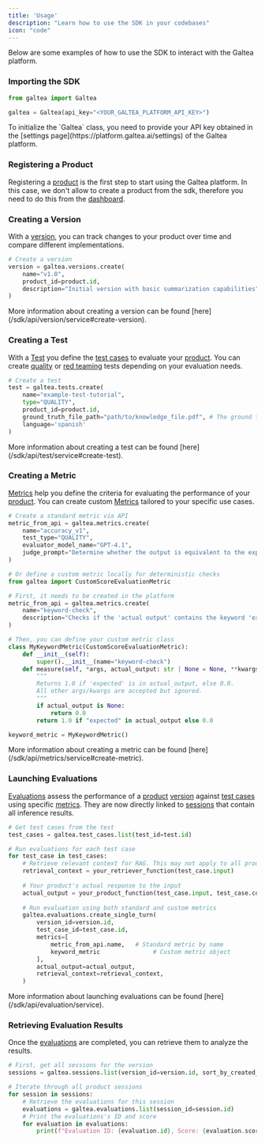 ```yaml
---
title: 'Usage'
description: "Learn how to use the SDK in your codebases"
icon: "code"
---
```


Below are some examples of how to use the SDK to interact with the Galtea platform.

### Importing the SDK

```python
from galtea import Galtea

galtea = Galtea(api_key="<YOUR_GALTEA_PLATFORM_API_KEY>")
```

<Note>
    To initialize the `Galtea` class, you need to provide your API key obtained in the [settings page](https://platform.galtea.ai/settings) of the Galtea platform.
</Note>

### Registering a Product

Registering a [product](/concepts/product) is the first step to start using the Galtea platform.
In this case, we don't allow to create a product from the sdk, therefore you need to do this from the [dashboard](https://platform.galtea.ai/).

### Creating a Version

With a [version](/concepts/product/version), you can track changes to your product over time and compare different implementations.

```python
# Create a version
version = galtea.versions.create(
    name="v1.0",
    product_id=product.id,
    description="Initial version with basic summarization capabilities"
)
```
<Info>
    More information about creating a version can be found [here](/sdk/api/version/service#create-version).
</Info>

### Creating a Test

With a [Test](/concepts/product/test) you define the [test cases](/concepts/product/test/case) to evaluate your [product](/concepts/product).
You can create [quality](/concepts/product/test/quality-tests) or [red teaming](/concepts/product/test/red-teaming-tests) tests depending on your evaluation needs.

```python
# Create a test
test = galtea.tests.create(
    name="example-test-tutorial",
    type="QUALITY",
    product_id=product.id,
    ground_truth_file_path="path/to/knowledge_file.pdf", # The ground truth is also known as as the knowledge base.
    language='spanish'
)
```

<Info>
    More information about creating a test can be found [here](/sdk/api/test/service#create-test).
</Info>


### Creating a Metric

[Metrics](/concepts/metric) help you define the criteria for evaluating the performance of your [product](/concepts/product).
You can create custom [Metrics](/concepts/metric) tailored to your specific use cases.

```python
# Create a standard metric via API
metric_from_api = galtea.metrics.create(
    name="accuracy_v1",
    test_type="QUALITY",
    evaluator_model_name="GPT-4.1",
    judge_prompt="Determine whether the output is equivalent to the expected output. Output: \"{actual_output}\". Expected Output: \"{expected_output}.\""
)

# Or define a custom metric locally for deterministic checks
from galtea import CustomScoreEvaluationMetric

# First, it needs to be created in the platform
metric_from_api = galtea.metrics.create(
    name="keyword-check",
    description="Checks if the 'actual output' contains the keyword 'expected'.",
)

# Then, you can define your custom metric class
class MyKeywordMetric(CustomScoreEvaluationMetric):
    def __init__(self):
        super().__init__(name="keyword-check")
    def measure(self, *args, actual_output: str | None = None, **kwargs) -> float:
        """
        Returns 1.0 if 'expected' is in actual_output, else 0.0.
        All other args/kwargs are accepted but ignored.
        """
        if actual_output is None:
            return 0.0
        return 1.0 if "expected" in actual_output else 0.0

keyword_metric = MyKeywordMetric()
```

<Info>
    More information about creating a metric can be found [here](/sdk/api/metrics/service#create-metric).
</Info>


### Launching Evaluations

[Evaluations](/concepts/product/version/session/evaluation) assess the performance of a [product](/concepts/product) [version](/concepts/product/version) against [test cases](/concepts/product/test/case) using specific [metrics](/concepts/metric). They are now directly linked to [sessions](/concepts/product/version/session) that contain all inference results.

```python
# Get test cases from the test
test_cases = galtea.test_cases.list(test_id=test.id)

# Run evaluations for each test case
for test_case in test_cases:
    # Retrieve relevant context for RAG. This may not apply to all products.
    retrieval_context = your_retriever_function(test_case.input)
    
    # Your product's actual response to the input
    actual_output = your_product_function(test_case.input, test_case.context, retrieval_context)
    
    # Run evaluation using both standard and custom metrics
    galtea.evaluations.create_single_turn(
        version_id=version.id,
        test_case_id=test_case.id,
        metrics=[
            metric_from_api.name,   # Standard metric by name
            keyword_metric               # Custom metric object
        ],
        actual_output=actual_output,
        retrieval_context=retrieval_context, 
    )
```

<Info>
    More information about launching evaluations can be found [here](/sdk/api/evaluation/service).
</Info>

### Retrieving Evaluation Results

Once the [evaluations](/concepts/product/version/session/evaluation) are completed, you can retrieve them to analyze the results.

```python
# First, get all sessions for the version
sessions = galtea.sessions.list(version_id=version.id, sort_by_created_at="desc")

# Iterate through all product sessions
for session in sessions:
    # Retrieve the evaluations for this session
    evaluations = galtea.evaluations.list(session_id=session.id)
    # Print the evaluations's ID and score
    for evaluation in evaluations:
        print(f"Evaluation ID: {evaluation.id}, Score: {evaluation.score}")
```